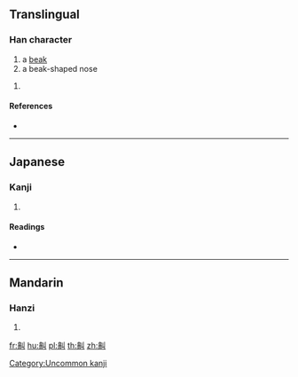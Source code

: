 {{character info/new}}
==Translingual==

===Han character===
{{Han char|rn=209|rad=鼻|as=02|sn=16|four=|canj=HLVL}}
# a [[beak]]
# a beak-shaped nose

# {{defn|Han|sort=鼻02}}

====References====
* {{Han ref|kx=1530.040|dkj=48501|dj=2066.190|hdz=74779.050|uh=9F3C|ud=40764}}

----

==Japanese==

===Kanji===
{{ja-kanji|grade=|rs=鼻02}}

# {{defn|lang=ja|sort=鼻02}}

====Readings====
* {{ja-readings|on=[[ぎょう]] (gyō), [[きゅう]] (kyū), [[く]] (ku), [[きょう]] (kyō)|kun=[[かぎばな]] (kagibana)}}

[[Category:Uncommon kanji]]

----

==Mandarin==

===Hanzi===
{{cmn-hanzi|pin=[[yǎo]] ([[yao3]])|wg=yao<sup>3</sup>}}

# {{defn|lang=cmn|sort=鼻02}}

[[fr:鼼]]
[[hu:鼼]]
[[pl:鼼]]
[[th:鼼]]
[[zh:鼼]]